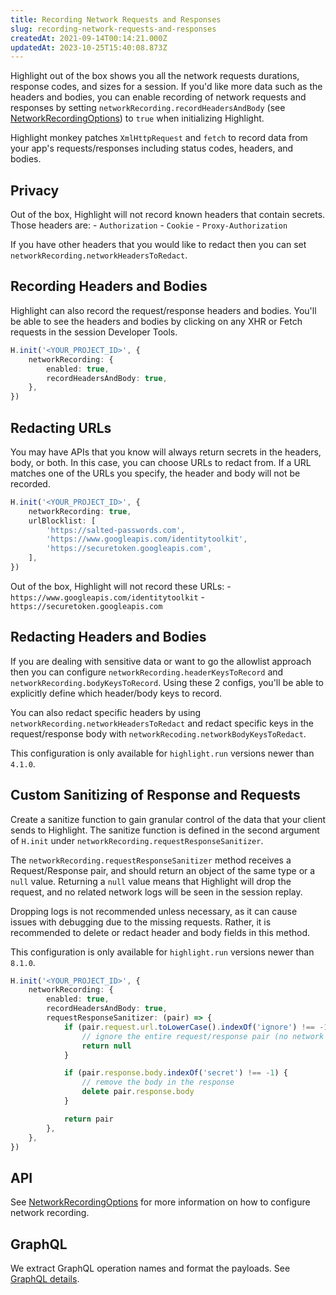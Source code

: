 ```yaml
---
title: Recording Network Requests and Responses
slug: recording-network-requests-and-responses
createdAt: 2021-09-14T00:14:21.000Z
updatedAt: 2023-10-25T15:40:08.873Z
---
```


Highlight out of the box shows you all the network requests durations, response codes, and sizes for a session. If you'd like more data such as the headers and bodies, you can enable recording of network requests and responses by setting `networkRecording.recordHeadersAndBody` (see [NetworkRecordingOptions](../../../sdk/client.md#Hinit)) to `true` when initializing Highlight.

Highlight monkey patches `XmlHttpRequest` and `fetch` to record data from your app's requests/responses including status codes, headers, and bodies.

## Privacy

Out of the box, Highlight will not record known headers that contain secrets. Those headers are:
\- `Authorization`
\- `Cookie`
\- `Proxy-Authorization`

If you have other headers that you would like to redact then you can set `networkRecording.networkHeadersToRedact`.

## Recording Headers and Bodies

Highlight can also record the request/response headers and bodies. You'll be able to see the headers and bodies by clicking on any XHR or Fetch requests in the session Developer Tools.

```typescript
H.init('<YOUR_PROJECT_ID>', {
	networkRecording: {
		enabled: true,
		recordHeadersAndBody: true,
	},
})
```

## Redacting URLs

You may have APIs that you know will always return secrets in the headers, body, or both. In this case, you can choose URLs to redact from. If a URL matches one of the URLs you specify, the header and body will not be recorded.

```typescript
H.init('<YOUR_PROJECT_ID>', {
	networkRecording: true,
	urlBlocklist: [
		'https://salted-passwords.com',
		'https://www.googleapis.com/identitytoolkit',
		'https://securetoken.googleapis.com',
	],
})
```

Out of the box, Highlight will not record these URLs:
\- `https://www.googleapis.com/identitytoolkit`
\- `https://securetoken.googleapis.com`

## Redacting Headers and Bodies

If you are dealing with sensitive data or want to go the allowlist approach then you can configure `networkRecording.headerKeysToRecord` and `networkRecording.bodyKeysToRecord`. Using these 2 configs, you'll be able to explicitly define which header/body keys to record.

You can also redact specific headers by using `networkRecording.networkHeadersToRedact` and redact specific keys in the request/response body with `networkRecoding.networkBodyKeysToRedact`.

This configuration is only available for `highlight.run` versions newer than `4.1.0`.

## Custom Sanitizing of Response and Requests

Create a sanitize function to gain granular control of the data that your client sends to Highlight. The sanitize function is defined in the second argument of `H.init` under `networkRecording.requestResponseSanitizer`.

The `networkRecording.requestResponseSanitizer` method receives a Request/Response pair, and should return an object of the same type or a `null` value. Returning a `null` value means that Highlight will drop the request, and no related network logs will be seen in the session replay.

Dropping logs is not recommended unless necessary, as it can cause issues with debugging due to the missing requests. Rather, it is recommended to delete or redact header and body fields in this method.

This configuration is only available for `highlight.run` versions newer than `8.1.0`.

```typescript
H.init('<YOUR_PROJECT_ID>', {
	networkRecording: {
		enabled: true,
		recordHeadersAndBody: true,
		requestResponseSanitizer: (pair) => {
			if (pair.request.url.toLowerCase().indexOf('ignore') !== -1) {
				// ignore the entire request/response pair (no network logs)
				return null
			}

			if (pair.response.body.indexOf('secret') !== -1) {
				// remove the body in the response
				delete pair.response.body
			}

			return pair
		},
	},
})
```

## API

See [NetworkRecordingOptions](../../../sdk/client.md) for more information on how to configure network recording.

## GraphQL

We extract GraphQL operation names and format the payloads. See [GraphQL details](../../../general/6_product-features/1_session-replay/graphql.md).

